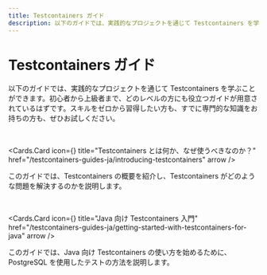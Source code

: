 ```yaml
---
title: Testcontainers ガイド
description: 以下のガイドでは、実践的なプロジェクトを通じて Testcontainers を学ぶことができます。初心者から上級者まで、どのレベルの方にも役立つガイドが用意されているはずです。スキルをゼロから習得したい方も、すでに専門的な知識をお持ちの方も、ぜひお試しください。
---
```



# Testcontainers ガイド

以下のガイドでは、実践的なプロジェクトを通じて Testcontainers を学ぶことができます。初心者から上級者まで、どのレベルの方にも役立つガイドが用意されているはずです。スキルをゼロから習得したい方も、すでに専門的な知識をお持ちの方も、ぜひお試しください。

<br />

<Cards.Card
  icon={<FiHexagon />}
  title="Testcontainers とは何か、なぜ使うべきなのか？"
  href="/testcontainers-guides-ja/introducing-testcontainers"
  arrow
/>

このガイドでは、Testcontainers の概要を紹介し、Testcontainers がどのような問題を解決するのかを説明します。

<br />

<Cards.Card
  icon={<FaJava />}
  title="Java 向け Testcontainers 入門"
  href="/testcontainers-guides-ja/getting-started-with-testcontainers-for-java"
  arrow
/>

このガイドでは、Java 向け Testcontainers の使い方を始めるために、PostgreSQL を使用したテストの方法を説明します。

